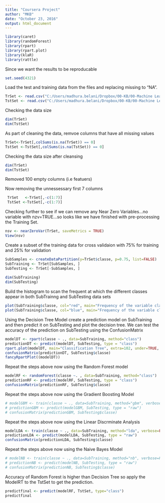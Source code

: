 ---
title: "Coursera Project"
author: "MKB"
date: "October 23, 2016"
output: html_document
---
```{r include = FALSE}
library(caret)
library(randomForest) 
library(rpart) 
library(rpart.plot) 
library(klaR)
library(rattle)

```
Since we want the results to be reproducable 

```{r}
set.seed(4321)
```

Load the test and training data from the files and replacing missing to "NA".

```{r}
TrSet <- read.csv("C:/Users/madhura.belani/Dropbox/00-KB/00-Machine Learning/Coursera/Course Project/pml-training.csv", na.strings=c("NA","#DIV/0!", ""))
TstSet <- read.csv("C:/Users/madhura.belani/Dropbox/00-KB/00-Machine Learning/Coursera/Course Project/pml-testing.csv", na.strings=c("NA","#DIV/0!", ""))
```
Checking the data size

```{r}
dim(TrSet)
dim(TstSet)
```

As part of cleaning the data, remvoe columns that have all missing values

```{r}
TrSet<-TrSet[,colSums(is.na(TrSet)) == 0]
TstSet <-TstSet[,colSums(is.na(TstSet)) == 0]
```

Checking the data size after cleansing

```{r}
dim(TrSet)
dim(TstSet)
```
Removed 100 empty columns (i.e featuers)

Now removing the unnessessary first 7 columns

```{r}
 TrSet   <-TrSet[,-c(1:7)]
 TstSet <-TstSet[,-c(1:7)]
```

Checking further to see if we can remove any Near Zero Variables...no variable with nzv=TRUE...so looks like we have finished with pre-processing the Training Set.
```{r}
nsv <- nearZeroVar(TrSet, saveMetrics = TRUE)
View(nsv)
```


Create a subset of the training data for cross validaion with 75% for training and 25% for validation

```{r}
SubSamples <- createDataPartition(y=TrSet$classe, p=0.75, list=FALSE)
SubTraining <- TrSet[SubSamples, ] 
SubTesting <- TrSet[-SubSamples, ]
 
dim(SubTraining)
dim(SubTesting)
```
Build the histogram to scan the frequent at which the different classes appear in both SubTrainng and SubTesting data sets

```{r}
plot(SubTraining$classe, col="red", main="Frequency of the variable classe in SubTraining set", xlab="classe levels", ylab="Frequency")
plot(SubTraining$classe, col="blue", main="Frequency of the variable classe in SubTesting set", xlab="classe levels", ylab="Frequency")
```
Using the Decision Tree Model create a prediction model on SubTraining and then predict it on SubTesting and plot the decision tree. We can test the accuracy of the prediction on SubTesting using the ConfusionMatrix

```{r}
modelDT <- rpart(classe ~ ., data=SubTraining, method="class")
predictionDT <- predict(modelDT, SubTesting, type = "class")
rpart.plot(modelDT, main="Classification Tree", extra=102, under=TRUE, faclen=0)
confusionMatrix(predictionDT, SubTesting$classe)
fancyRpartPlot((modelDT))
```

Repeat the steps above now using the Random Forest model

```{r}
modelRF <- randomForest(classe ~. , data=SubTraining, method="class")
predictionRF <- predict(modelRF, SubTesting, type = "class")
confusionMatrix(predictionRF, SubTesting$classe)
```

Repeat the steps above now using the Gradient Boosting Model
```{r}
# modelGBM <- train(classe ~ ., data=SubTraining, method="gbm", verbose=FALSE)
# predictionGBM <- predict(modelGBM, SubTesting, type = "raw")
# confusionMatrix(predictionGBM, SubTesting$classe)
```



Repeat the steps above now using the Linear Discrminate Analysis
```{r}
modelLDA <- train(classe ~ ., data=SubTraining, method="lda", verbose=FALSE)
predictionLDA <- predict(modelLDA, SubTesting, type = "raw")
confusionMatrix(predictionLDA, SubTesting$classe)

```

Repeat the steps above now using the Naive Bayes Model
```{r}
# modelNB <- train(classe ~ ., data=SubTraining, method="nb", verbose=FALSE)
# predictionNB <- predict(modelNB, SubTesting, type = "raw")
# confusionMatrix(predictionNB, SubTesting$classe)
```

Accuracy of Random Forest is higher than Decision Tree so apply the ModelRT to the TstSet to get the prediction.
```{r}
predictfinal <- predict(modelRF, TstSet, type="class")
predictfinal
```












